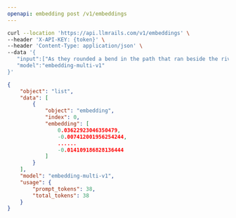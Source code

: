```yaml
---
openapi: embedding post /v1/embeddings
---
```



<RequestExample>

```bash Example Request
curl --location 'https://api.llmrails.com/v1/embeddings' \
--header 'X-API-KEY: {token}' \
--header 'Content-Type: application/json' \
--data '{
   "input":["As they rounded a bend in the path that ran beside the river, Lara recognized the silhouette of a fig tree atop a nearby hill."],
   "model":"embedding-multi-v1" 
}'
```

</RequestExample>


<ResponseExample>

```json Response
{
    "object": "list",
    "data": [
        {
            "object": "embedding",
            "index": 0,
            "embedding": [
                0.03622923046350479,
                -0.007412001956254244,
                ......
                -0.014109186828136444
            ]
        }
    ],
    "model": "embedding-multi-v1",
    "usage": {
        "prompt_tokens": 38,
        "total_tokens": 38
    }
}
```

</ResponseExample>
